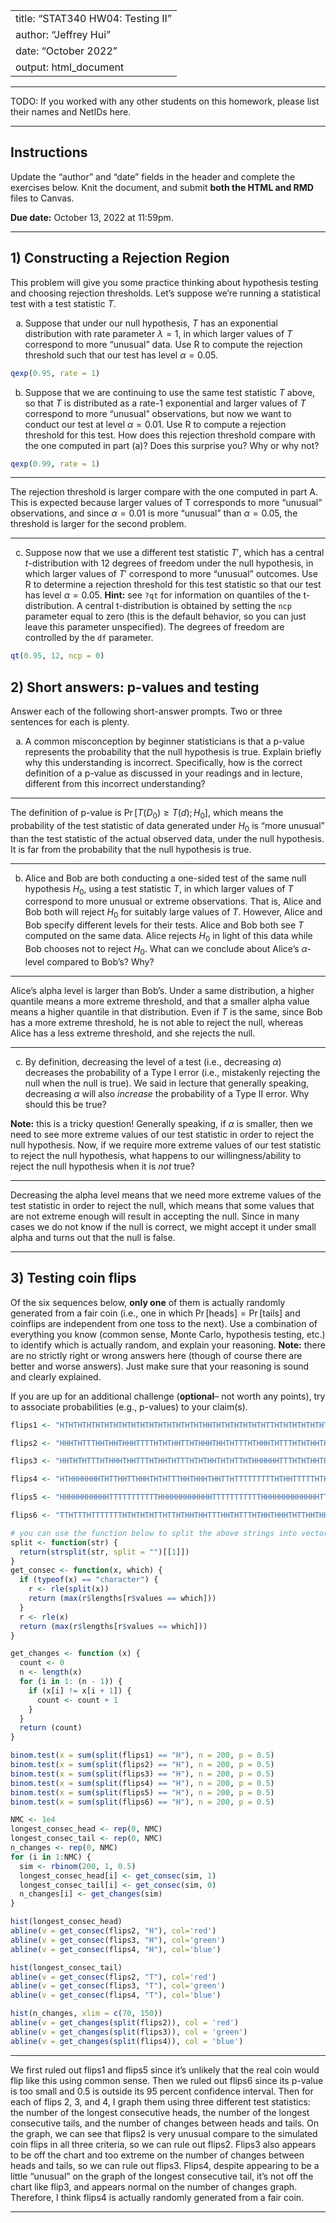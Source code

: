 
---
title: "STAT340 HW04: Testing II"
author: "Jeffrey Hui"
date: "October 2022"
output: html_document
---

***

TODO: If you worked with any other students on this homework, please list their names and NetIDs here.

***

## Instructions

Update the "author" and "date" fields in the header and
complete the exercises below.
Knit the document, and submit **both the HTML and RMD** files to Canvas.

__Due date:__ October 13, 2022 at 11:59pm.

---

## 1) Constructing a Rejection Region

This problem will give you some practice thinking about hypothesis testing and choosing rejection thresholds.
Let's suppose we're running a statistical test with a test statistic $T$.

a) Suppose that under our null hypothesis, $T$ has an exponential distribution with rate parameter $\lambda = 1$, in which larger values of $T$ correspond to more "unusual" data.
Use R to compute the rejection threshold such that our test has level $\alpha = 0.05$.

```r
qexp(0.95, rate = 1)
```

b) Suppose that we are continuing to use the same test statistic $T$ above, so that $T$ is distributed as a rate-$1$ exponential and larger values of $T$ correspond to more "unusual" observations, but now we want to conduct our test at level $\alpha=0.01$.
Use R to compute a rejection threshold for this test.
How does this rejection threshold compare with the one computed in part (a)?
Does this surprise you? Why or why not?
 
```r
qexp(0.99, rate = 1)
```

***

The rejection threshold is larger compare with the one computed in part A. This is expected because larger values of T corresponds to more "unusual" observations, and since $\alpha=0.01$ is more "unusual" than $\alpha=0.05$, the threshold is larger for the second problem.

***

c) Suppose now that we use a different test statistic $T'$, which has a central $t$-distribution with $12$ degrees of freedom under the null hypothesis, in which larger values of $T'$ correspond to more "unusual" outcomes.
Use R to determine a rejection threshold for this test statistic so that our test has level $\alpha=0.05$.
__Hint:__ see `?qt` for information on quantiles of the t-distribution. A central t-distribution is obtained by setting the `ncp` parameter equal to zero (this is the default behavior, so you can just leave this parameter unspecified). The degrees of freedom are controlled by the `df` parameter.

```r
qt(0.95, 12, ncp = 0)
```


## 2) Short answers: p-values and testing

Answer each of the following short-answer prompts.
Two or three sentences for each is plenty.

a) A common misconception by beginner statisticians is that a p-value represents the probability that the null hypothesis is true. Explain briefly why this understanding is incorrect.
Specifically, how is the correct definition of a p-value as discussed in your readings and in lecture, different from this incorrect understanding?

***

The definition of p-value is $\Pr[T(D_0)\ge T(d); H_0]$, which means the probability of the test statistic of data generated under $H_0$ is "more unusual" than the test statistic of the actual observed data, under the null hypothesis. It is far from the probability that the null hypothesis is true.

***

b) Alice and Bob are both conducting a one-sided test of the same null hypothesis $H_0$, using a test statistic $T$, in which larger values of $T$ correspond to more unusual or extreme observations.
That is, Alice and Bob both will reject $H_0$ for suitably large values of $T$.
However, Alice and Bob specify different levels for their tests.
Alice and Bob both see $T$ computed on the same data.
Alice rejects $H_0$ in light of this data while Bob chooses not to reject $H_0$.
What can we conclude about Alice's $\alpha$-level compared to Bob's?
Why?

***

Alice's alpha level is larger than Bob's. Under a same distribution, a higher quantile means a more extreme threshold, and that a smaller alpha value means a higher quantile in that distribution. Even if $T$ is the same, since Bob has a more extreme threshold, he is not able to reject the null, whereas Alice has a less extreme threshold, and she rejects the null.

***

c) By definition, decreasing the level of a test (i.e., decreasing $\alpha$) decreases the probability of a Type I error (i.e., mistakenly rejecting the null when the null is true). We said in lecture that generally speaking, decreasing $\alpha$ will also *increase* the probability of a Type II error.
Why should this be true?

__Note:__ this is a tricky question! Generally speaking, if $\alpha$ is smaller, then we need to see more extreme values of our test statistic in order to reject the null hypothesis. Now, if we require more extreme values of our test statistic to reject the null hypothesis, what happens to our willingness/ability to reject the null hypothesis when it is *not* true?

***

Decreasing the alpha level means that we need more extreme values of the test statistic in order to reject the null, which means that some values that are not extreme enough will result in accepting the null. Since in many cases we do not know if the null is correct, we might accept it under small alpha and turns out that the null is false.

***

## 3) Testing coin flips

Of the six sequences below, **only one** of them is actually randomly generated from a fair coin (i.e., one in which $\Pr[\text{heads}]=\Pr[\text{tails}]$ and coinflips are independent from one toss to the next). Use a combination of everything you know (common sense, Monte Carlo, hypothesis testing, etc.) to identify which is actually random, and explain your reasoning.
__Note:__ there are no strictly right or wrong answers here (though of course there are better and worse answers). Just make sure that your reasoning is sound and clearly explained.

If you are up for an additional challenge (__optional__-- not worth any points), try to associate probabilities (e.g., p-values) to your claim(s).

```r
flips1 <- "HTHTHTHTHTHTHTHTHTHTHTHTHTHTHTHTHHTHTHTHTHTHTHTTHTHTHTHTHTHTHHTHTHTHTHTHTHTHTHTHTHTHTHTHTHHTTHTHTHTHTHTHTHTHTHTHTHTHTHHTHTHTHTHTHTHTHTHTHTHTHTTHTHTHTHTHTHTHTHTHTHTHTHTHHTHTHTHTHTHTHTHTHTHTHTHHTHTHTHTH"

flips2 <- "HHHTHTTTHHTHHTHHHTTTTHTHTHHTTHTHHHTHHTHTTTHTHHHTHTTTHTHTHHTHTHTTHTHHTHTHTTTHTHHHTHTHTTHTHTHHTHTHTHHHTHTTTHTHHTHTHTHHTTTHTHHTHHTTTTHTHTHHHTHTTHTHHTHTHTTHTHHTHTHHHTHHHTHTTTHTTHTTTHTHHHTHTHTTHTHHTHHTHTTT"

flips3 <- "HHTHTHTTTHTHHHTHHTTTHTHHTHTTTHTHTHHTHTHTTHTHHHHHHTTTHTHTHHTHTTTHTHHTHTHTTTHTHHHTTHTTTHTHTHHHHTHTTHHTTTTTHTHHHTHTHTTTTTHHHTHHTHHTHHHTTTTHTHTHHHTHHTTTTTHTHHHTHTHTHTTTHTHHHTHTHTHTTHTHHTHTHTHTTTTHTHHHTHTH"

flips4 <- "HTHHHHHHHTHTTHHTTHHHTHTHTTTHHTHHHTHHTTHTTTTTTTTTHTHHTTTTTHTHTHTHHTTHTTHTTTTTHHHTHTTTHTHTHHHTHTTTTHTHTHHTTHTHTTHHTHTHHHHTHTTHHTTHTTHTTHTHHHHHHTTTTTTHHHTTHTHHHHTTTHTTHHHTTHTHHTTTHHTHHTTTHTHHTHHHTHHTTHHH"

flips5 <- "HHHHHHHHHHHTTTTTTTTTTTHHHHHHHHHHHHTTTTTTTTTTTHHHHHHHHHHHHHTTTTTTTTTTHHHHHHHHHHTTTTTTTTHHHHHHHHTTTTTTTHHHHHHHHHTTTTTTTTTHHHHHHHHTTTHHHHHHHHHHHTTTTTTTTTTTHHHHHHHHHHHHTTTTTTTTTTTHHHHHHHHHHHHHTTTTTTTTTTHH"

flips6 <- "TTHTTTHTTTTTTTHTHTHTHTTHTTHTHHTHHTTTHHTHTTTHTHHTHHHTHTTHHTHHTTHTHTTTTHTHTTTHHTTTTTTTTHTHHTTHTTTTTTHTHTHTHTTTHTTHHTTHTTTHHTTTHTTHTTTTHTTTTHHTTTHTHTHHHTTTTTTHTHHTTTTTTTTTTTTHHHTTTHHHTTTHTTTHTHTTHTTTTTHT"

# you can use the function below to split the above strings into vectors of flips
split <- function(str) {
  return(strsplit(str, split = "")[[1]])
}
get_consec <- function(x, which) {
  if (typeof(x) == "character") {
    r <- rle(split(x))
    return (max(r$lengths[r$values == which]))
  }
  r <- rle(x)
  return (max(r$lengths[r$values == which]))
}

get_changes <- function (x) {
  count <- 0
  n <- length(x)
  for (i in 1: (n - 1)) {
    if (x[i] != x[i + 1]) {
      count <- count + 1
    }
  }
  return (count)
}

binom.test(x = sum(split(flips1) == "H"), n = 200, p = 0.5)
binom.test(x = sum(split(flips2) == "H"), n = 200, p = 0.5)
binom.test(x = sum(split(flips3) == "H"), n = 200, p = 0.5)
binom.test(x = sum(split(flips4) == "H"), n = 200, p = 0.5)
binom.test(x = sum(split(flips5) == "H"), n = 200, p = 0.5)
binom.test(x = sum(split(flips6) == "H"), n = 200, p = 0.5)

NMC <- 1e4
longest_consec_head <- rep(0, NMC)
longest_consec_tail <- rep(0, NMC)
n_changes <- rep(0, NMC)
for (i in 1:NMC) {
  sim <- rbinom(200, 1, 0.5)
  longest_consec_head[i] <- get_consec(sim, 1)
  longest_consec_tail[i] <- get_consec(sim, 0)
  n_changes[i] <- get_changes(sim)
}

hist(longest_consec_head)
abline(v = get_consec(flips2, "H"), col='red')
abline(v = get_consec(flips3, "H"), col='green')
abline(v = get_consec(flips4, "H"), col='blue')

hist(longest_consec_tail)
abline(v = get_consec(flips2, "T"), col='red')
abline(v = get_consec(flips3, "T"), col='green')
abline(v = get_consec(flips4, "T"), col='blue')

hist(n_changes, xlim = c(70, 150))
abline(v = get_changes(split(flips2)), col = 'red')
abline(v = get_changes(split(flips3)), col = 'green')
abline(v = get_changes(split(flips4)), col = 'blue')
```

***

We first ruled out flips1 and flips5 since it's unlikely that the real coin would flip like this using common sense. Then we ruled out flips6 since its p-value is too small and 0.5 is outside its 95 percent confidence interval. Then for each of flips 2, 3, and 4, I graph them using three different test statistics: the number of the longest consecutive heads, the number of the longest consecutive tails, and the number of changes between heads and tails. On the graph, we can see that flips2 is very unusual compare to the simulated coin flips in all three criteria, so we can rule out flips2. Flips3 also appears to be off the chart and too extreme on the number of changes between heads and tails, so we can rule out flips3. Flips4, despite appearing to be a little "unusual" on the graph of the longest consecutive tail, it's not off the chart like flip3, and appears normal on the number of changes graph. Therefore, I think flips4 is actually randomly generated from a fair coin.

***
